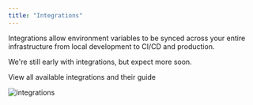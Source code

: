 ```yaml
---
title: "Integrations"
---
```


Integrations allow environment variables to be synced across your entire infrastructure from local development to CI/CD and production.

We're still early with integrations, but expect more soon. 

<Card title="View integrations documentation" icon="link" href="/integrations/overview">
  View all available integrations and their guide
</Card>

![integrations](../../images/project-integrations.png)

